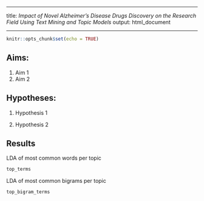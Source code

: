 ------------------------------------------------------------------------

title: *Impact of Novel Alzheimer's Disease Drugs Discovery on the Research Field Using Text Mining and Topic Models* output: html_document

------------------------------------------------------------------------

```r
knitr::opts_chunk$set(echo = TRUE)
```

## Aims:

1.  Aim 1
2.  Aim 2

## Hypotheses:

1.  Hypothesis 1

2.  Hypothesis 2

## Results

LDA of most common words per topic

```r
top_terms
```

LDA of most common bigrams per topic

```r
top_bigram_terms
```
